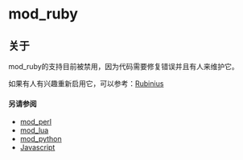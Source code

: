 # mod_ruby

## 关于

mod_ruby的支持目前被禁用，因为代码需要修复错误并且有人来维护它。

如果有人有兴趣重新启用它，可以参考：[Rubinius](http://rubini.us/)

#### 另请参阅

* [mod_perl](./mod_perl_1048930.mdx#about)
* [mod_lua](./mod_lua_1048944.mdx#--)
* [mod_python](./mod_python_1048940.mdx#eol)
* [Javascript](../Client-and-Developer-Interfaces/JavaScript/index.mdx#api)
